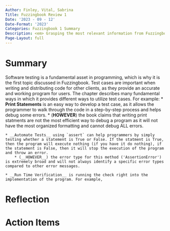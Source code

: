 ```yaml
---
Author: Finley, Vital, Sabrina 
Title: Fuzzingbook Review 1
Date: '2023 - 09 - 12'
Date-Format: '2023'
Categories: Fuzzingbook 1 Summary 
Description: <em> Grasping the most relevant information from Fuzzingbook and summarizing our colleagues understanding about the chapter.  
Page-Layout: full
---
```


# Summary

Software testing is a fundamental asset in programming, which is why it is the first topic discussed in Fuzzingbook. Test cases are important when writing and distributing code for other clients, as they provide an accurate and working program for users. The chapter describes many fundamental ways in which it provides different ways to utilize test cases. 
For example:
    * __Print Statements__ is an easy way to develop a test case, as it allows the programmer to walk through the code in a step-by-step process and helps debug some errors.
        * (__HOWEVER__) the book claims that writing print statments are not the most efficient way to debug a program as it will not have the most organized formatting and cannot debug ALL errors. 
        
    * __Automate Tests__ using `assert` can help programmers by simply testing whether a statement is True or False. If the statment is True, then the program will execute nothing (if you have it do nothing), if the statement is False, then it will stop the execution of the program and throw an error.
        * (__HOWEVER__) the error type for this method ('AssertionError') is extremely broad and will not always identify a specific error types compared to other error messages.

    * __Run Time Verification__ is running the check right into the implementation of the program. For example, 





# Reflection



# Action Items


